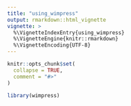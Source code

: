 ```yaml
---
title: "using_wimpress"
output: rmarkdown::html_vignette
vignette: >
  %\VignetteIndexEntry{using_wimpress}
  %\VignetteEngine{knitr::rmarkdown}
  %\VignetteEncoding{UTF-8}
---
```


```r
knitr::opts_chunk$set(
  collapse = TRUE,
  comment = "#>"
)
```

```r
library(wimpress)
```
